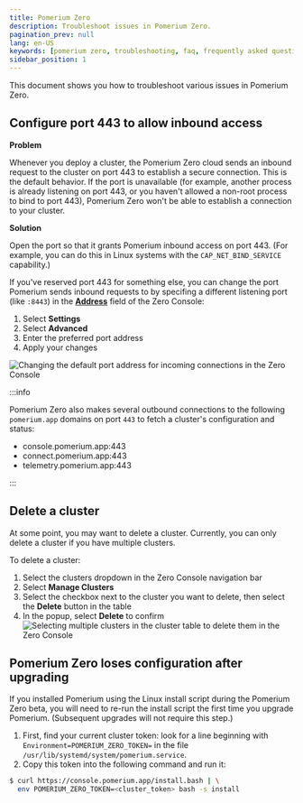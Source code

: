 ```yaml
---
title: Pomerium Zero
description: Troubleshoot issues in Pomerium Zero.
pagination_prev: null
lang: en-US
keywords: [pomerium zero, troubleshooting, faq, frequently asked questions]
sidebar_position: 1
---
```



This document shows you how to troubleshoot various issues in Pomerium Zero.

## Configure port 443 to allow inbound access

**Problem**

Whenever you deploy a cluster, the Pomerium Zero cloud sends an inbound request to the cluster on port 443 to establish a secure connection. This is the default behavior. If the port is unavailable (for example, another process is already listening on port 443, or you haven't allowed a non-root process to bind to port 443), Pomerium Zero won't be able to establish a connection to your cluster.

**Solution**

Open the port so that it grants Pomerium inbound access on port 443. (For example, you can do this in Linux systems with the `CAP_NET_BIND_SERVICE` capability.)

If you've reserved port 443 for something else, you can change the port Pomerium sends inbound requests to by specifing a different listening port (like `:8443`) in the [**Address**](/docs/reference/address) field of the Zero Console:

1. Select **Settings**
1. Select **Advanced**
1. Enter the preferred port address
1. Apply your changes

![Changing the default port address for incoming connections in the Zero Console](./img/zero/zero-change-port-address.png)

:::info

Pomerium Zero also makes several outbound connections to the following `pomerium.app` domains on port `443` to fetch a cluster's configuration and status:

- console.pomerium.app:443
- connect.pomerium.app:443
- telemetry.pomerium.app:443

:::

## Delete a cluster

At some point, you may want to delete a cluster. Currently, you can only delete a cluster if you have multiple clusters.

To delete a cluster:

1. Select the clusters dropdown in the Zero Console navigation bar
1. Select **Manage Clusters**
1. Select the checkbox next to the cluster you want to delete, then select the **Delete** button in the table
1. In the popup, select **Delete** to confirm ![Selecting multiple clusters in the cluster table to delete them in the Zero Console](./img/zero/zero-delete-clusters.png)

## Pomerium Zero loses configuration after upgrading

If you installed Pomerium using the Linux install script during the Pomerium Zero beta, you will need to re-run the install script the first time you upgrade Pomerium. (Subsequent upgrades will not require this step.)

1. First, find your current cluster token: look for a line beginning with `Environment=POMERIUM_ZERO_TOKEN=` in the file `/usr/lib/systemd/system/pomerium.service`.
1. Copy this token into the following command and run it:

```bash
$ curl https://console.pomerium.app/install.bash | \
  env POMERIUM_ZERO_TOKEN=<cluster_token> bash -s install
```
